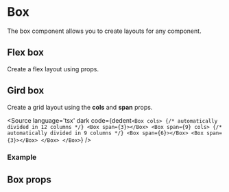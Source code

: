 
<Meta title="Components/Box" component={Box} />

# Box

The box component allows you to create layouts for any component.

## Flex box

Create a flex layout using props.
<Canvas>
  <Story story={FlexBox} />
</Canvas>

## Gird box

Create a grid layout using the **cols** and **span** props.

<Source
  language='tsx'
  dark
  code={dedent`
<Box cols> {/* automatically divided in 12 columns */}
  <Box span={3}></Box>
  <Box span={9} cols> {/* automatically divided in 9 columns */}
    <Box span={6}></Box>
    <Box span={3}></Box>
  </Box>
</Box>
  `}
/>

### Example

<Canvas>
  <Story story={GridBox} />
</Canvas>

## Box props
<ArgsTable of={Box} />